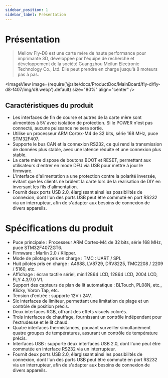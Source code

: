 ```yaml
---
sidebar_position: 1
sidebar_label: Présentation
---
```


# Présentation

> Mellow Fly-D8 est une carte mère de haute performance pour imprimante 3D, développée par l'équipe de recherche et développement de la société Guangzhou Meilun Electronic Technology Co., Ltd. Elle peut prendre en charge jusqu'à 8 moteurs pas à pas.

<ImageView image={require('@site/docs/ProductDoc/MainBoard/fly-d/fly-d8-f407/img/d8.webp').default} size="80%" align="center" />

## Caractéristiques du produit

* Les interfaces de fin de course et autres de la carte mère sont alimentées à 5V avec isolation de protection. Si le POWER n'est pas connecté, aucune puissance ne sera sortie.
* Utilise un processeur ARM Cortex-M4 de 32 bits, série 168 MHz, puce STM32F407.
* Supporte le bus CAN et la connexion RS232, ce qui rend la transmission de données plus stable, avec une latence réduite et une connexion plus stable.
* La carte mère dispose de boutons BOOT et RESET, permettant aux utilisateurs d'entrer en mode DFU via USB pour mettre à jour le firmware.
* L'interface d'alimentation a une protection contre la polarité inversée, évitant que les clients ne brûlent la carte lors de la réalisation de DIY en inversant les fils d'alimentation.
* Fournit deux ports USB 2.0, élargissant ainsi les possibilités de connexion, dont l'un des ports USB peut être commuté en port RS232 via un interrupteur, afin de s'adapter aux besoins de connexion de divers appareils.

# Spécifications du produit

* Puce principale : Processeur ARM Cortex-M4 de 32 bits, série 168 MHz, puce STM32F407ZGT6.
* Firmware : Marlin 2.0 / Klipper.
* Mode de pilotage pris en charge : TMC : UART / SPI.
* Huit pilotes pris en charge : A4988, LV8729, DRV8225, TMC2208 / 2209 / 5160, etc.
* Affichage : écran tactile sériel, mini12864 LCD, 12864 LCD, 2004 LCD, FLY 4.3/7.0 V1.
* Support des capteurs de plan de lit automatique : BLTouch, PL08N, etc., Klicky, Voron Tap, etc.
* Tension d'entrée : supporte 12V / 24V.
* Six interfaces de limiteur, permettant une limitation de plage et un contrôle de position précis.
* Deux interfaces RGB, offrant des effets visuels colorés.
* Trois interfaces de chauffage, fournissant un contrôle indépendant pour l'extrudeuse et le lit chaud.
* Quatre interfaces thermistances, pouvant surveiller simultanément quatre groupes de températures, assurant un contrôle de température précis.
* Interfaces USB : supporte deux interfaces USB 2.0, dont l'une peut être commutée en interface RS232 via un interrupteur.
* Fournit deux ports USB 2.0, élargissant ainsi les possibilités de connexion, dont l'un des ports USB peut être commuté en port RS232 via un interrupteur, afin de s'adapter aux besoins de connexion de divers appareils.